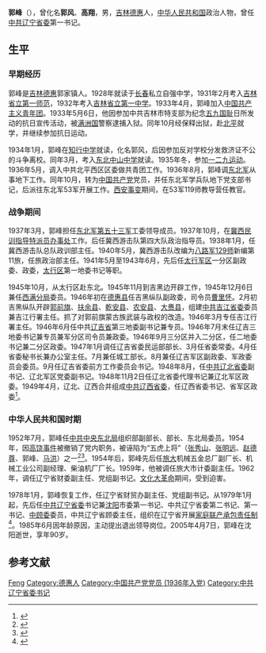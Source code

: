 {{Otheruses|other=名为郭峰的其他人物|郭峰}}
{{Infobox_officeholder
| name = 郭峰
| image name =
| width = 300
| now = [[中國共產黨|中國共產黨]][[遼寧|遼寧]][[省委書記|省委第一書記]]
| period = 1980年—1985年
| sex =男
| different name =郭风、高翔
| party = {{Cpc}}
| Native place =
| date of birth = 1915年3月14日
| place of birth = {{ROC-1912}}[[吉林省|吉林省]][[德惠縣|德惠縣]]
| date of death = {{death date and age|2005|4|7|1915|3|14}}
| place of death = {{PRC}}[[辽宁省|辽宁省]][[沈阳市|沈阳市]]
| spouse =
| educate = [[东北中山中学|东北中山中学]]
| past =
| work =
}}
'''郭峰'''（{{bd|1915年|3月14日|2005年|4月7日}}），曾化名'''郭风'''、'''高翔'''，男，[[吉林|吉林]][[德惠|德惠]]人，[[中华人民共和国|中华人民共和国]]政治人物，曾任[[中共辽宁省委|中共辽宁省委]]第一书记。

== 生平 ==
=== 早期经历 ===
郭峰是[[吉林|吉林]][[德惠|德惠]]郭家镇人。1928年就读于[[长春|长春]]私立自强中学，1931年2月考入[[吉林省立第一师范|吉林省立第一师范]]，1932年考入[[吉林省立第一中学|吉林省立第一中学]]。1933年4月，郭峰加入[[中国共产主义青年团|中国共产主义青年团]]。1933年5月6日，他因参加中共吉林市特支部为纪念[[五九国耻|五九国耻]]日所发动的抗日宣传活动，被[[满洲国|满洲国]]警察逮捕入狱。同年10月经保释出狱，赴[[北平|北平]]就学，并继续参加抗日运动。

1934年1月，郭峰在[[知行中学|知行中学]]就读，化名郭风，后因参加反对学校分发救济证不公的斗争离校。同年3月，考入[[东北中山中学|东北中山中学]]就读。1935年冬，参加[[一二九运动|一二九运动]]。1936年5月，调入中共北平西区区委做共青团工作。1936年8月，郭峰调[[东北军|东北军]]从事地下工作。同年10月，转为[[中国共产党|中国共产党]]党员，并任东北军学兵队地下党支部书记，后派往东北军53军开展工作。[[西安事变|西安事变]]期间，在53军119师教导营任教官。

=== 战争期间 ===
1937年3月，郭峰担任[[东北军|东北军]][[国民革命军第五十三军|第五十三军]]工委领导成员。1937年10月，在[[冀西民训指导特派员办事处|冀西民训指导特派员办事处]]工作。后任冀西游击队第四大队政治指导员。1938年1月，任冀西游击队总队政训部主任。1940年5月，冀西游击队改编为[[八路军|八路军]][[129师|129师]]新编第11旅，任旅政治部主任。1941年5月至1943年6月，先后任[[太行军区|太行军区]]一分区副政委、政委，[[太行区|太行区]]第一地委书记等职。

1945年10月，从太行区赴东北。1945年11月到吉黑边开辟工作，1945年12月6日兼任[[西满分局|西满分局]]委员。1946年初在[[德惠县|德惠县]]任吉黑纵队副政委，司令员[[曹里怀|曹里怀]]。2月初吉黑纵队开辟[[郭前旗|郭前旗]]、[[扶余县|扶余县]]、[[乾安县|乾安县]]、[[农安县|农安县]]、[[大赉县|大赉县]]，组建[[中共吉江省委|中共吉江省委]]委员兼吉江行署主任。抓了对郭前旗蒙古族武装与政权的改造。1946年3月专任吉江行署主任。1946年6月任中共[[辽吉省|辽吉省]]第三地委副书记兼专员。1946年7月末任辽吉三地委书记兼专员兼军分区司令员兼政委。1946年9月三分区并入二分区，任二地委书记兼二分区政委。1947年1月调任辽吉省委民运部部长、3月任省委常委。4月任省委秘书长兼办公室主任。7月兼任城工部长。8月兼任辽吉军区副政委、军政委员会委员。9月任辽吉省委前方工作委员会书记。1948年8月，任[[中共辽北省委|中共辽北省委]]副书记、辽北军区党委副书记。1948年11月2日任辽北省委代理书记兼辽北军区政委。1949年4月，辽北、辽西合并组成[[中共辽西省委|中共辽西省委]]，任辽西省委书记、省军区政委<ref>{{cite book |author1=张明金|author2=刘立勤 |title=中国人民解放军历史上的200个军区|year=2010|publisher=解放军文艺出版社 |location=北京 |pages=374|isbn=978-7-5033-2252-5}}</ref>。

=== 中华人民共和国时期 ===
1952年7月，郭峰任[[中共中央东北局|中共中央东北局]]组织部副部长、部长、东北局委员。1954年，因[[高饶事件|高饶事件]]被撤销了党内职务，被诬陷为“五虎上将”（[[张秀山|张秀山]]、[[张明远|张明远]]、[[赵德尊|赵德尊]]、郭峰、[[马洪|马洪]]）之一<ref>{{cite book|author=戴茂林、赵晓光|title=高岗传|year=2011|publisher=陕西人民出版社|isbn=9787224096347|pages=389}}</ref><ref>{{cite book|author=徐慶全|title=《革命吞噬它的兒女: 丁玲, 陳企霞「反黨集團」案紀實》|year=2008年|isbn=9789629963491|pages=99}}</ref>。1954年后，郭峰先后任[[旅大|旅大]]机械五金总厂副厂长、机械工业公司副经理、柴油机厂厂长。1959年，他被调任旅大市计委副主任。1962年，调任辽宁省财委副主任、党组副书记。[[文化大革命|文化大革命]]期间，受到迫害。

1978年1月，郭峰恢复工作，任辽宁省财贸办副主任、党组副书记。从1979年1月起，先后任[[中共辽宁省委|中共辽宁省委]]书记兼[[沈阳|沈阳]]市委第一书记、中共辽宁省委第二书记、第一书记、[[中顾委|中顾委]]委员，中共辽宁省顾委主任，组织在辽宁省开展[[家庭联产承包责任制|家庭联产承包责任制]]<ref>{{cite book|author1=中共辽宁省委党史研究室|title=永远的怀念：郭峰纪念文集|date=2008|publisher=辽宁人民出版社|location=沈阳|isbn=978-7-205-06316-0|pages=2}}</ref>。1985年6月因年龄原因，主动提出退出领导岗位。2005年4月7日，郭峰在沈阳逝世，享年90岁。

== 参考文献 ==
{{Reflist}}

{{中华人民共和国辽宁省正职领导人}}

{{Authority control}}
{{DEFAULTSORT:Guo郭}}
[[Category:郭姓|Feng]]
[[Category:德惠人|Category:德惠人]]
[[Category:中国共产党党员_(1936年入党)|Category:中国共产党党员 (1936年入党)]]
[[Category:中共辽宁省委书记|Category:中共辽宁省委书记]]